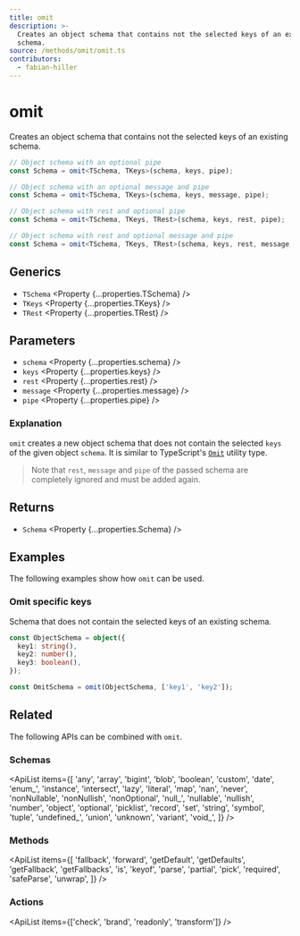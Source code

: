 ```yaml
---
title: omit
description: >-
  Creates an object schema that contains not the selected keys of an existing
  schema.
source: /methods/omit/omit.ts
contributors:
  - fabian-hiller
---
```



# omit

Creates an object schema that contains not the selected keys of an existing schema.

```ts
// Object schema with an optional pipe
const Schema = omit<TSchema, TKeys>(schema, keys, pipe);

// Object schema with an optional message and pipe
const Schema = omit<TSchema, TKeys>(schema, keys, message, pipe);

// Object schema with rest and optional pipe
const Schema = omit<TSchema, TKeys, TRest>(schema, keys, rest, pipe);

// Object schema with rest and optional message and pipe
const Schema = omit<TSchema, TKeys, TRest>(schema, keys, rest, message, pipe);
```

## Generics

- `TSchema` <Property {...properties.TSchema} />
- `TKeys` <Property {...properties.TKeys} />
- `TRest` <Property {...properties.TRest} />

## Parameters

- `schema` <Property {...properties.schema} />
- `keys` <Property {...properties.keys} />
- `rest` <Property {...properties.rest} />
- `message` <Property {...properties.message} />
- `pipe` <Property {...properties.pipe} />

### Explanation

`omit` creates a new object schema that does not contain the selected `keys` of the given object `schema`. It is similar to TypeScript's [`Omit`](https://www.typescriptlang.org/docs/handbook/utility-types.html#omittype-keys) utility type.

> Note that `rest`, `message` and `pipe` of the passed schema are completely ignored and must be added again.

## Returns

- `Schema` <Property {...properties.Schema} />

## Examples

The following examples show how `omit` can be used.

### Omit specific keys

Schema that does not contain the selected keys of an existing schema.

```ts
const ObjectSchema = object({
  key1: string(),
  key2: number(),
  key3: boolean(),
});

const OmitSchema = omit(ObjectSchema, ['key1', 'key2']);
```

## Related

The following APIs can be combined with `omit`.

### Schemas

<ApiList
  items={[
    'any',
    'array',
    'bigint',
    'blob',
    'boolean',
    'custom',
    'date',
    'enum_',
    'instance',
    'intersect',
    'lazy',
    'literal',
    'map',
    'nan',
    'never',
    'nonNullable',
    'nonNullish',
    'nonOptional',
    'null_',
    'nullable',
    'nullish',
    'number',
    'object',
    'optional',
    'picklist',
    'record',
    'set',
    'string',
    'symbol',
    'tuple',
    'undefined_',
    'union',
    'unknown',
    'variant',
    'void_',
  ]}
/>

### Methods

<ApiList
  items={[
    'fallback',
    'forward',
    'getDefault',
    'getDefaults',
    'getFallback',
    'getFallbacks',
    'is',
    'keyof',
    'parse',
    'partial',
    'pick',
    'required',
    'safeParse',
    'unwrap',
  ]}
/>

### Actions

<ApiList items={['check', 'brand', 'readonly', 'transform']} />
